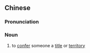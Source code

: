 {{also|封为}}
==Chinese==
{{zh-forms|s=封为}}

===Pronunciation===
{{zh-pron
|m=fēngwéi
|c=fung1 wai4
|cat=n
}}

===Noun===
{{zh-noun}}

# {{lb|zh|literary|archaic}} to [[confer]] someone a [[title]] or [[territory]]